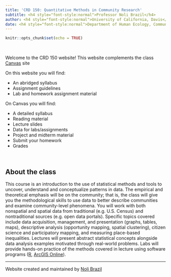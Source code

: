 ```yaml
---
title: 'CRD 150: Quantitative Methods in Community Research'
subtitle: <h4 style="font-style:normal">Professor Noli Brazil</h4>
author: <h4 style="font-style:normal">University of California, Davis</h4>
date: <h4 style="font-style:normal">Department of Human Ecology, Community and Regional Development</h4>
---
```


<style>
p.comment {
background-color: #DBDBDB;
padding: 10px;
border: 1px solid black;
margin-left: 25px;
border-radius: 5px;
font-style: italic;
}

</style>

```r
knitr::opts_chunk$set(echo = TRUE)
```

\

Welcome to the CRD 150 website!  This website complements the class [Canvas](https://login.canvas.ucdavis.edu/) site  

On this website you will find:

* An abridged syllabus
* Assignment guidelines 
* Lab and homework assignment material

On Canvas you will find:

* A detailed syllabus
* Reading material
* Lecture slides
* Data for labs/assignments
* Project and midterm material
* Submit your homework
* Grades

\


## About the class

This course is an introduction to the use of statistical methods and tools to uncover, understand and conceptualize patterns in data.  The empirical and theoretical emphasis will be on the community; that is, the class will give you the methodological skills to use data to better describe communities and examine community-level phenomena.  You will work with both nonspatial and spatial data from traditional (e.g. U.S. Census) and nontraditional sources (e.g. open data portals).  Specific topics covered include data acquisition, management, and presentation (graphs, tables, maps), descriptive analysis (opportunity mapping, spatial clustering), citizen science and participatory mapping, and measuring place-based inequalities.  Lectures will present abstract statistical concepts alongside data analysis examples motivated through real-world problems.  Labs will provide hands-on practice of the methods covered in lecture using software programs ([R](https://www.r-project.org/), [ArcGIS Online](https://www.arcgis.com/home/index.html)). 


***

Website created and maintained by [Noli Brazil](https://nbrazil.faculty.ucdavis.edu/)
